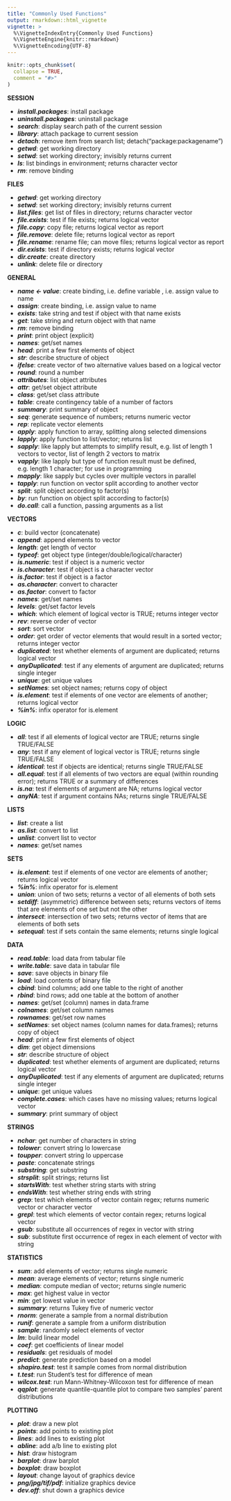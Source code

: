 ```yaml
---
title: "Commonly Used Functions"
output: rmarkdown::html_vignette
vignette: >
  %\VignetteIndexEntry{Commonly Used Functions}
  %\VignetteEngine{knitr::rmarkdown}
  %\VignetteEncoding{UTF-8}
---
```


```r
knitr::opts_chunk$set(
  collapse = TRUE,
  comment = "#>"
)
```

**SESSION**

- ***install.packages***: install package
- ***uninstall.packages***: uninstall package
- ***search***: display search path of the current session
- ***library***: attach package to current session
- ***detach***: remove item from search list; detach(“package:packagename”)
- ***getwd***: get working directory 
- ***setwd***: set working directory; invisibly returns current
- ***ls***: list bindings in environment; returns character vector
- ***rm***: remove binding

\newline

**FILES**

- ***getwd***: get working directory 
- ***setwd***: set working directory; invisibly returns current
- ***list.files***: get list of files in directory; returns character vector
- ***file.exists***: test if file exists; returns logical vector
- ***file.copy***: copy file; returns logical vector as report
- ***file.remove***: delete file; returns logical vector as report
- ***file.rename***: rename file; can move files; returns logical vector as report
- ***dir.exists***: test if directory exists; returns logical vector
- ***dir.create***: create directory
- ***unlink***: delete file or directory

\newline

**GENERAL**

- ***name <- value***: create binding, i.e. define variable , i.e. assign value to name
- ***assign***: create binding, i.e. assign value to name
- ***exists***: take string and test if object with that name exists
- ***get***: take string and return object with that name
- ***rm***: remove binding
- ***print***: print object (explicit)
- ***names***: get/set names
- ***head***: print a few first elements of object
- ***str***: describe structure of object
- ***ifelse***: create vector of two alternative values based on a logical vector
- ***round***: round a number
- ***attributes***: list object attributes
- ***attr***: get/set object attribute
- ***class***: get/set class attribute
- ***table***: create contingency table of a number of factors
- ***summary***: print summary of object
- ***seq***: generate sequence of numbers; returns numeric vector
- ***rep***: replicate vector elements
- ***apply***: apply function to array, splitting along selected dimensions
- ***lapply***: apply function to list/vector; returns list
- ***sapply***: like lapply but attempts to simplify result, e.g. list of length 1 vectors to vector, list of length 2 vectors to matrix
- ***vapply***: like lapply but type of function result must be defined, e.g. length 1 character; for use in programming
- ***mapply***: like sapply but cycles over multiple vectors in parallel
- ***tapply***: run function on vector split according to another vector
- ***split***: split object according to factor(s)
- ***by***: run function on object split according to factor(s)
- ***do.call***: call a function, passing arguments as a list

\newline

**VECTORS**

- ***c***: build vector (concatenate)
- ***append***: append elements to vector
- ***length***: get length of vector
- ***typeof***: get object type (integer/double/logical/character)
- ***is.numeric***: test if object is a numeric vector
- ***is.character***: test if object is a character vector
- ***is.factor***: test if object is a factor
- ***as.character***: convert to character
- ***as.factor***: convert to factor
- ***names***: get/set names
- ***levels***: get/set factor levels
- ***which***: which element of logical vector is TRUE; returns integer vector
- ***rev***: reverse order of vector
- ***sort***: sort vector
- ***order***: get order of vector elements that would result in a sorted vector; returns integer vector
- ***duplicated***: test whether elements of argument are duplicated; returns logical vector
- ***anyDuplicated***: test if any elements of argument are duplicated; returns single integer
- ***unique***: get unique values
- ***setNames***: set object names; returns copy of object
- ***is.element***: test if elements of one vector are elements of another; returns logical vector
- ***%in%***: infix operator for is.element

\newline

**LOGIC**

- ***all***: test if all elements of logical vector are TRUE; returns single TRUE/FALSE
- ***any***: test if any element of logical vector is TRUE; returns single TRUE/FALSE
- ***identical***: test if objects are identical; returns single TRUE/FALSE
- ***all.equal***: test if all elements of two vectors are equal (within rounding error); returns TRUE or a summary of differences
- ***is.na***: test if elements of argument are NA; returns logical vector
- ***anyNA***: test if argument contains NAs; returns single TRUE/FALSE

\newline

**LISTS**

- ***list***: create a list
- ***as.list***: convert to list
- ***unlist***: convert list to vector
- ***names***: get/set names

\newline

**SETS**

- ***is.element***: test if elements of one vector are elements of another; returns logical vector
- ***%in%***: infix operator for is.element
- ***union***: union of two sets; returns a vector of all elements of both sets
- ***setdiff***: (asymmetric) difference between sets; returns vectors of items that are elements of one set but not the other
- ***intersect***: intersection of two sets; returns vector of items that are elements of both sets
- ***setequal***: test if sets contain the same elements; returns single logical

\newline

**DATA**

- ***read.table***: load data from tabular file
- ***write.table***: save data in tabular file
- ***save***: save objects in binary file
- ***load***: load contents of binary file
- ***cbind***: bind columns; add one table to the right of another
- ***rbind***: bind rows; add one table at the bottom of another
- ***names***: get/set (column) names in data.frame
- ***colnames***: get/set column names
- ***rownames***: get/set row names
- ***setNames***: set object names (column names for data.frames); returns copy of object
- ***head***: print a few first elements of object
- ***dim***: get object dimensions
- ***str***: describe structure of object
- ***duplicated***: test whether elements of argument are duplicated; returns logical vector
- ***anyDuplicated***: test if any elements of argument are duplicated; returns single integer
- ***unique***: get unique values
- ***complete.cases***: which cases have no missing values; returns logical vector
- ***summary***: print summary of object

\newline

**STRINGS**

- ***nchar***: get number of characters in string
- ***tolower***: convert string lo lowercase
- ***toupper***: convert string lo uppercase
- ***paste***: concatenate strings
- ***substring***: get substring
- ***strsplit***: split strings; returns list
- ***startsWith***: test whether string starts with string
- ***endsWith***: test whether string ends with string
- ***grep***: test which elements of vector contain regex; returns numeric vector or character vector
- ***grepl***: test which elements of vector contain regex; returns logical vector
- ***gsub***: substitute all occurrences of regex in vector with string
- ***sub***: substitute first occurrence of regex in each element of vector with string

\newline

**STATISTICS**

- ***sum***: add elements of vector; returns single numeric
- ***mean***: average elements of vector; returns single numeric
- ***median***: compute median of vector; returns single numeric
- ***max***: get highest value in vector
- ***min***: get lowest value in vector
- ***summary***: returns Tukey five of numeric vector
- ***rnorm***: generate a sample from a normal distribution
- ***runif***: generate a sample from a uniform distribution
- ***sample***: randomly select elements of vector
- ***lm***: build linear model
- ***coef***: get coefficients of linear model
- ***residuals***: get residuals of model
- ***predict***: generate prediction based on a model
- ***shapiro.test***: test it sample comes from normal distribution
- ***t.test***: run Student’s test for difference of mean
- ***wilcox.test***: run Mann-Whitney-Wilcoxon test for difference of mean
- ***qqplot***: generate quantile-quantile plot to compare two samples’ parent distributions

\newline

**PLOTTING**

- ***plot***: draw a new plot
- ***points***: add points to existing plot
- ***lines***: add lines to existing plot
- ***abline***: add a/b line to existing plot
- ***hist***: draw histogram
- ***barplot***: draw barplot
- ***boxplot***: draw boxplot
- ***layout***: change layout of graphics device
- ***png/jpg/tif/pdf***: initialize graphics device
- ***dev.off***: shut down a graphics device

\newline

